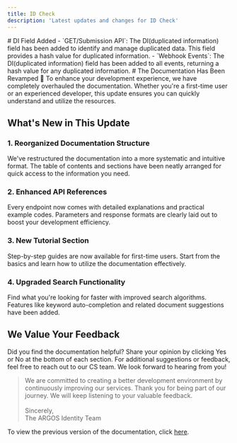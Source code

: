 ```yaml
---
title: ID Check
description: 'Latest updates and changes for ID Check'
---
```

<Update label="2024-01-23" description="v1.0.1">
# DI Field Added
- `GET/Submission API`: The DI(duplicated information) field has been added to identify and manage duplicated data. This field provides a hash value for duplicated information.
- `Webhook Events`: The DI(duplicated information) field has been added to all events, returning a hash value for any duplicated information.
</Update>
<Update label="2024-12-16" description="v1.0.0">
# The Documentation Has Been Revamped 🚀
To enhance your development experience, we have completely overhauled the documentation. Whether you're a first-time user or an experienced developer, this update ensures you can quickly understand and utilize the resources.

## What's New in This Update
### 1. Reorganized Documentation Structure
We've restructured the documentation into a more systematic and intuitive format. 
The table of contents and sections have been neatly arranged for quick access to the information you need.

### 2. Enhanced API References
Every endpoint now comes with detailed explanations and practical example codes. 
Parameters and response formats are clearly laid out to boost your development efficiency.

### 3. New Tutorial Section
Step-by-step guides are now available for first-time users. 
Start from the basics and learn how to utilize the documentation effectively.

### 4. Upgraded Search Functionality
Find what you're looking for faster with improved search algorithms. 
Features like keyword auto-completion and related document suggestions have been added.

## We Value Your Feedback
Did you find the documentation helpful? Share your opinion by clicking Yes or No at the bottom of each section.
For additional suggestions or feedback, feel free to reach out to our CS team. We look forward to hearing from you!

> We are committed to creating a better development environment by continuously improving our services.
> Thank you for being part of our journey. We will keep listening to your valuable feedback. <br/><br/>
> Sincerely,<br/>
> The ARGOS Identity Team

To view the previous version of the documentation, click [here](https://argos-kyc.gitbook.io/client-guide-1/en).

</Update>
